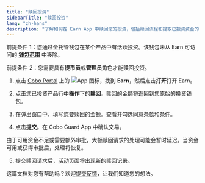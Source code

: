 ```yaml
---
title: "赎回投资"
sidebarTitle: "赎回投资"
lang: "zh-hans"
description: "了解如何在 Earn App 中赎回您的投资，包括赎回流程和提取已投资资金的注意事项。"
---
```


<Note>前提条件 1：您通过全托管钱包在某个产品中有活跃投资。该钱包未从 Earn 可访问的 [**钱包范围**](/cn/apps/app-settings) 中移除。</Note>

<Note>前提条件 2：您需要具有**提币员**或**管理员**角色才能赎回投资。</Note>

1. 点击 [Cobo Portal](https://portal.cobo.com/login) 上的 <img src="/en/images/common/icon_apps.svg" className="icon" alt="App 图标"/>，找到 **Earn**，然后点击**打开**打开 Earn。

2. 点击您已投资产品行中**操作**下的**赎回**。赎回的金额将返回到您原始的投资钱包。

3. 在弹出窗口中，填写您要赎回的金额。查看并勾选同意条款和条件。

4. 点击**提交**。在 Cobo Guard App 中确认交易。

<Info>由于可用资金不足或需要额外审批，大额赎回请求的处理可能会暂时延迟。当资金可用或获得审批后，处理将恢复。</Info>

5. 提交赎回请求后，[活动](/cn/apps/earn/view)页面将出现新的赎回记录。

<Tip>这篇文档对您有帮助吗？欢迎[提交反馈](https://forms.zohopublic.com/cobo/form/DocumentFeedbackForm/formperma/QvLOhxJv1_JMsJ-1dleZ8Itb_7rzN-LtgvsDdxosoVI?referrername=manuals)，让我们知道您的想法。</Tip>
